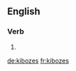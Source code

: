 ==English==

===Verb===
{{head|en}}

# {{en-third-person singular of|kiboze}}

[[de:kibozes]]
[[fr:kibozes]]